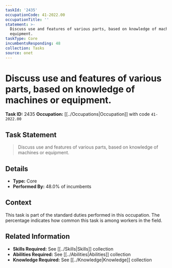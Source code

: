 ```yaml
---
taskId: '2435'
occupationCode: 41-2022.00
occupationTitle: ''
statement: >-
  Discuss use and features of various parts, based on knowledge of machines or
  equipment.
taskType: Core
incumbentsResponding: 48
collection: Tasks
source: onet
---
```

# Discuss use and features of various parts, based on knowledge of machines or equipment.

**Task ID:** 2435
**Occupation:** [[../Occupations|Occupation]] with code `41-2022.00`

## Task Statement

> Discuss use and features of various parts, based on knowledge of machines or equipment.

## Details

- **Type:** Core
- **Performed By:** 48.0% of incumbents

## Context

This task is part of the standard duties performed in this occupation. The percentage indicates how common this task is among workers in the field.

## Related Information

- **Skills Required:** See [[../Skills|Skills]] collection
- **Abilities Required:** See [[../Abilities|Abilities]] collection
- **Knowledge Required:** See [[../Knowledge|Knowledge]] collection
